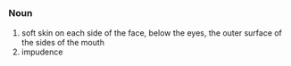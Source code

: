 =={{en}}==
===Noun===
#soft skin on each side of the face, below the eyes, the outer surface of the sides of the mouth
#impudence